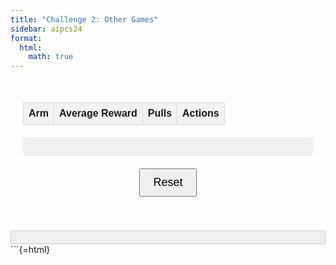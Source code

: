 ```yaml
---
title: "Challenge 2: Other Games"
sidebar: aipcs24
format:
  html:
    math: true
---
```


<div id="bandit-container">
  <table id="bandit-table">
    <thead>
      <tr>
        <th>Arm</th>
        <th>Average Reward</th>
        <th>Pulls</th>
        <th>Actions</th>
      </tr>
    </thead>
    <tbody id="arms-container">
    </tbody>
  </table>
  <div id="stats-container"></div>
  <button id="reset-button">Reset</button>
</div>
<div id="debug-output"></div>

```{=html}
<script>
document.addEventListener('DOMContentLoaded', (event) => {
  const debug = (message) => {
    document.getElementById('debug-output').innerHTML += message + '<br>';
  };

  debug('Script started');

  class Arm {
    constructor(id) {
      this.id = id;
      this.q = Math.random() * 2 - 1; // Approximation of N(0, 1)
      this.pulls = 0;
      this.totalReward = 0;
    }

    pull() {
      this.pulls++;
      const reward = this.q + (Math.random() * 2 - 1); // Approximation of N(q, 1)
      this.totalReward += reward;
      return reward;
    }

    get averageReward() {
      return this.pulls === 0 ? 0 : this.totalReward / this.pulls;
    }
  }

  class Bandit {
    constructor(numArms) {
      this.arms = Array.from({length: numArms}, (_, i) => new Arm(i + 1));
      this.totalPulls = 0;
      this.totalReward = 0;
    }

    pullArm(armId, times = 1) {
      const arm = this.arms[armId - 1];
      let totalReward = 0;
      const actualPulls = Math.min(times, 1000 - this.totalPulls);
      for (let i = 0; i < actualPulls; i++) {
        const reward = arm.pull();
        totalReward += reward;
        this.totalPulls++;
        this.totalReward += reward;
      }
      return totalReward;
    }

    reset() {
      this.arms.forEach(arm => {
        arm.q = Math.random() * 2 - 1;
        arm.pulls = 0;
        arm.totalReward = 0;
      });
      this.totalPulls = 0;
      this.totalReward = 0;
    }
  }

  const bandit = new Bandit(10);
  const armsContainer = document.getElementById('arms-container');
  const statsContainer = document.getElementById('stats-container');
  const resetButton = document.getElementById('reset-button');

  debug('Bandit created');

  function updateStats() {
    statsContainer.innerHTML = `
      <p>Total Pulls: ${bandit.totalPulls}</p>
      <p>Total Reward: ${bandit.totalReward.toFixed(2)}</p>
      <p>Average Reward: ${(bandit.totalReward / bandit.totalPulls || 0).toFixed(2)}</p>
    `;
  }

  function createArmRows() {
    armsContainer.innerHTML = '';
    bandit.arms.forEach(arm => {
      const row = document.createElement('tr');
      
      const armIdCell = document.createElement('td');
      armIdCell.textContent = `Arm ${arm.id}`;
      
      const avgRewardCell = document.createElement('td');
      avgRewardCell.id = `arm-avg-${arm.id}`;
      
      const pullsCell = document.createElement('td');
      pullsCell.id = `arm-pulls-${arm.id}`;
      
      const actionsCell = document.createElement('td');
      ['1', '10', '100', 'Max'].forEach(pullAmount => {
        const button = document.createElement('button');
        button.textContent = pullAmount;
        button.onclick = () => {
          const pulls = pullAmount === 'Max' ? 1000 : parseInt(pullAmount);
          const reward = bandit.pullArm(arm.id, pulls);
          updateStats();
          updateArmStats(arm);
          debug(`Pulled arm ${arm.id} ${pulls} times, total reward: ${reward.toFixed(2)}`);
        };
        actionsCell.appendChild(button);
      });
      
      row.appendChild(armIdCell);
      row.appendChild(avgRewardCell);
      row.appendChild(pullsCell);
      row.appendChild(actionsCell);
      
      armsContainer.appendChild(row);
      updateArmStats(arm);
    });
    debug('Arm rows created');
  }

  function updateArmStats(arm) {
    document.getElementById(`arm-avg-${arm.id}`).textContent = arm.averageReward.toFixed(2);
    document.getElementById(`arm-pulls-${arm.id}`).textContent = arm.pulls;
  }

  resetButton.onclick = () => {
    bandit.reset();
    updateStats();
    createArmRows();
    debug('Bandit reset');
  };

  createArmRows();
  updateStats();
  debug('Initial setup complete');
});
</script>

<style>
#bandit-container {
  font-family: Arial, sans-serif;
  width: 100%;
  padding: 20px;
  box-sizing: border-box;
}

#bandit-table {
  width: 100%;
  border-collapse: collapse;
  margin-bottom: 20px;
}

#bandit-table th, #bandit-table td {
  border: 1px solid #ddd;
  padding: 8px;
  text-align: left;
}

#bandit-table th {
  background-color: #f2f2f2;
}

#bandit-table button {
  margin-right: 5px;
}

#stats-container {
  background-color: #f0f0f0;
  padding: 15px;
  border-radius: 5px;
  margin-bottom: 20px;
}

#reset-button {
  display: block;
  margin: 0 auto;
  padding: 10px 20px;
  font-size: 18px;
}

#debug-output {
  margin-top: 20px;
  padding: 10px;
  background-color: #f0f0f0;
  border: 1px solid #ccc;
}
</style>